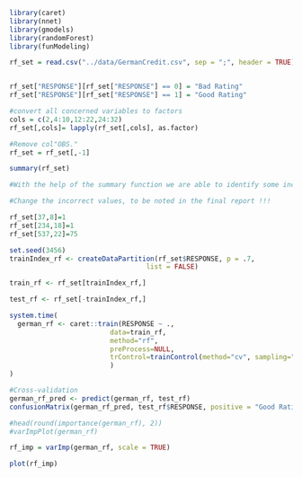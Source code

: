 ```r
library(caret)
library(nnet)
library(gmodels)
library(randomForest)
library(funModeling)

rf_set = read.csv("../data/GermanCredit.csv", sep = ";", header = TRUE)


rf_set["RESPONSE"][rf_set["RESPONSE"] == 0] = "Bad Rating"
rf_set["RESPONSE"][rf_set["RESPONSE"] == 1] = "Good Rating"

#convert all concerned variables to factors
cols = c(2,4:10,12:22,24:32)
rf_set[,cols]= lapply(rf_set[,cols], as.factor)

#Remove col"OBS."
rf_set = rf_set[,-1]

summary(rf_set)

#With the help of the summary function we are able to identify some incorrect values such as edutcation = -1, age = 125 and guarantor = 2 (only one occurrence of 2, might be a typo) 

#Change the incorrect values, to be noted in the final report !!!

rf_set[37,8]=1
rf_set[234,18]=1
rf_set[537,22]=75

```

```r
set.seed(3456)
trainIndex_rf <- createDataPartition(rf_set$RESPONSE, p = .7,
                                  list = FALSE)

train_rf <- rf_set[trainIndex_rf,]

test_rf <- rf_set[-trainIndex_rf,]
```


```r

system.time(
  german_rf <- caret::train(RESPONSE ~ .,
                         data=train_rf,
                         method="rf",
                         preProcess=NULL,
                         trControl=trainControl(method="cv", sampling="down")
                         )
)

```

```r
#Cross-validation
german_rf_pred <- predict(german_rf, test_rf)
confusionMatrix(german_rf_pred, test_rf$RESPONSE, positive = "Good Rating")

```

```r
#head(round(importance(german_rf), 2))
#varImpPlot(german_rf)

rf_imp = varImp(german_rf, scale = TRUE)

plot(rf_imp)

```
